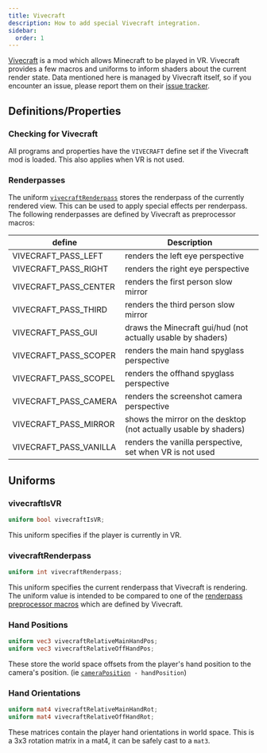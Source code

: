 ```yaml
---
title: Vivecraft
description: How to add special Vivecraft integration.
sidebar:
  order: 1
---
```


[Vivecraft](https://modrinth.com/mod/vivecraft) is a mod which allows Minecraft to be played in VR. Vivecraft provides a few macros and uniforms to inform shaders about the current render state. Data mentioned here is managed by Vivecraft itself, so if you encounter an issue, please report them on their [issue tracker](https://github.com/Vivecraft/VivecraftMod/issues).

## Definitions/Properties
### Checking for Vivecraft

All programs and properties have the `VIVECRAFT` define set if the Vivecraft mod is loaded. This also applies when VR is not used.

### Renderpasses

The uniform [`vivecraftRenderpass`](#vivecraftrenderpass) stores the renderpass of the currently rendered view. This can be used to apply special effects per renderpass. The following renderpasses are defined by Vivecraft as preprocessor macros:

| define                   | Description                                                      |
| ------------------------ | ---------------------------------------------------------------- |
| VIVECRAFT_PASS_LEFT      | renders the left eye perspective                                 |
| VIVECRAFT_PASS_RIGHT     | renders the right eye perspective                                |
| VIVECRAFT_PASS_CENTER    | renders the first person slow mirror                             |
| VIVECRAFT_PASS_THIRD     | renders the third person slow mirror                             |
| VIVECRAFT_PASS_GUI       | draws the Minecraft gui/hud (not actually usable by shaders)     |
| VIVECRAFT_PASS_SCOPER    | renders the main hand spyglass perspective                       |
| VIVECRAFT_PASS_SCOPEL    | renders the offhand spyglass perspective                         |
| VIVECRAFT_PASS_CAMERA    | renders the screenshot camera perspective                        |
| VIVECRAFT_PASS_MIRROR    | shows the mirror on the desktop (not actually usable by shaders) |
| VIVECRAFT_PASS_VANILLA   | renders the vanilla perspective, set when VR is not used         |

## Uniforms

### vivecraftIsVR

```glsl
uniform bool vivecraftIsVR;
```

This uniform specifies if the player is currently in VR.

### vivecraftRenderpass

```glsl
uniform int vivecraftRenderpass;
```

This uniform specifies the current renderpass that Vivecraft is rendering. The uniform value is intended to be compared to one of the [renderpass preprocessor macros](#renderpasses) which are defined by Vivecraft.

### Hand Positions

```glsl
uniform vec3 vivecraftRelativeMainHandPos;
uniform vec3 vivecraftRelativeOffHandPos;
```

These store the world space offsets from the player's hand position to the camera's position. (ie [`cameraPosition`](/current/reference/uniforms/camera/#cameraposition)` - handPosition`)

### Hand Orientations

```glsl
uniform mat4 vivecraftRelativeMainHandRot;
uniform mat4 vivecraftRelativeOffHandRot;
```

These matrices contain the player hand orientations in world space. This is a 3x3 rotation matrix in a mat4, it can be safely cast to a `mat3`.

